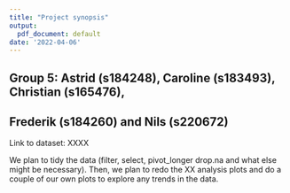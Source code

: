 ```yaml
---
title: "Project synopsis"
output:
  pdf_document: default
date: '2022-04-06'
---
```

## Group 5: Astrid (s184248), Caroline (s183493), Christian (s165476), 
## Frederik (s184260) and Nils (s220672)

Link to dataset: XXXX

We plan to tidy the data (filter, select, pivot_longer drop.na and what else 
might be necessary). Then, we plan to redo the XX analysis plots and 
do a couple of our own plots to explore any trends in the data. 
